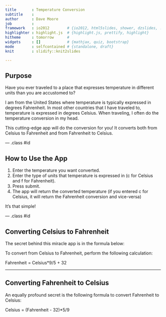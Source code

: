 ```yaml
---
title       : Temperature Conversion
subtitle    : 
author      : Dave Moore
job         : 
framework   : io2012        # {io2012, html5slides, shower, dzslides, ...}
highlighter : highlight.js  # {highlight.js, prettify, highlight}
hitheme     : tomorrow      # 
widgets     : []            # {mathjax, quiz, bootstrap}
mode        : selfcontained # {standalone, draft}
knit        : slidify::knit2slides

---
```


## Purpose

Have you ever traveled to a place that expresses temperature in different units than you are accustomed to?  

I am from the United States where temperature is typically expressed in degrees Fahrenheit.  In most other countries that I have traveled to, temperature is expressed in degrees Celsius.  When traveling, I often do the temperature conversion in my head.  

This cutting-edge app will do the conversion for you!  It converts both from Celsius to Fahrenheit and from Fahrenheit to Celsius.

--- .class #id

## How to Use the App

1. Enter the temperature you want converted.
2. Enter the type of units that temperature is expressed in (c for Celsius and f for Fahrenheit).
3. Press submit.
4. The app will return the converted temperature (if you entered c for Celsius, it will return the Fahrenheit conversion and vice-versa)

It's that simple!

--- .class #id

## Converting Celsius to Fahrenheit

The secret behind this miracle app is in the formula below:

To convert from Celsius to Fahrenheit, perform the following calculation:

Fahrenheit = Celsius*9/5 + 32

---

## Converting Fahrenheit to Celsius

An equally profound secret is the following formula to convert Fahrenheit to Celsius:

Celsius = (Fahrenheit - 32)*5/9




